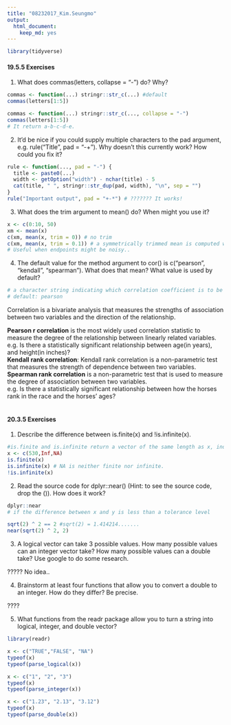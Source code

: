 ```yaml
---
title: "08232017_Kim.Seungmo"
output:
  html_document:
    keep_md: yes
---
```


```r
library(tidyverse)
```

#### 19.5.5 Exercises

1. What does commas(letters, collapse = "-") do? Why?
```r
commas <- function(...) stringr::str_c(...) #default
commas(letters[1:5])

commas <- function(...) stringr::str_c(..., collapse = "-")
commas(letters[1:5])
# It return a-b-c-d-e.
```


2. It’d be nice if you could supply multiple characters to the pad argument, e.g. rule("Title", pad = "-+"). Why doesn’t this currently work? How could you fix it?
```r
rule <- function(..., pad = "-") {
  title <- paste0(...)
  width <- getOption("width") - nchar(title) - 5
  cat(title, " ", stringr::str_dup(pad, width), "\n", sep = "")
}
rule("Important output", pad = "+-*") # ??????? It works!
```


3. What does the trim argument to mean() do? When might you use it?
```r
x <- c(0:10, 50)
xm <- mean(x)
c(xm, mean(x, trim = 0)) # no trim
c(xm, mean(x, trim = 0.1)) # a symmetrically trimmed mean is computed with a fraction of trim observations deleted from each end before the mean is computed: 0 and 50 have been trimmed.
# Useful when endpoints might be noisy..
```

4. The default value for the method argument to cor() is c("pearson", "kendall", "spearman"). What does that mean? What value is used by default?
```r
# a character string indicating which correlation coefficient is to be computed. 
# default: pearson
```

Correlation is a bivariate analysis that measures the strengths of association between two variables and the direction of the relationship. 

**Pearson r correlation** is the most widely used correlation statistic to measure the degree of the relationship between linearly related variables.<br />
e.g. Is there a statistically significant relationship between age(in years), and height(in inches)?<br />
**Kendall rank correlation**: Kendall rank correlation is a non-parametric test that measures the strength of dependence between two variables.<br />
**Spearman rank correlation** is a non-parametric test that is used to measure the degree of association between two variables.<br />
e.g. Is there a statistically significant relationship between how the horses rank in the race and the horses’ ages?
<br />
<br />

#### 20.3.5 Exercises

1. Describe the difference between is.finite(x) and !is.infinite(x).
```r
#is.finite and is.infinite return a vector of the same length as x, indicating which elements are finite or infinite.
x <- c(530,Inf,NA)
is.finite(x)
is.infinite(x) # NA is neither finite nor infinite.
!is.infinite(x)
```

2. Read the source code for dplyr::near() (Hint: to see the source code, drop the ()). How does it work?
```r
dplyr::near
# if the difference between x and y is less than a tolerance level

sqrt(2) ^ 2 == 2 #sqrt(2) = 1.414214.......
near(sqrt(2) ^ 2, 2)
```


3. A logical vector can take 3 possible values. How many possible values can an integer vector take? How many possible values can a double take? Use google to do some research.

????? No idea..

4. Brainstorm at least four functions that allow you to convert a double to an integer. How do they differ? Be precise.

???? 

5. What functions from the readr package allow you to turn a string into logical, integer, and double vector?
```r
library(readr)

x <- c("TRUE","FALSE", "NA")
typeof(x)
typeof(parse_logical(x))

x <- c("1", "2", "3")
typeof(x)
typeof(parse_integer(x))

x <- c("1.23", "2.13", "3.12")
typeof(x)
typeof(parse_double(x))
```

